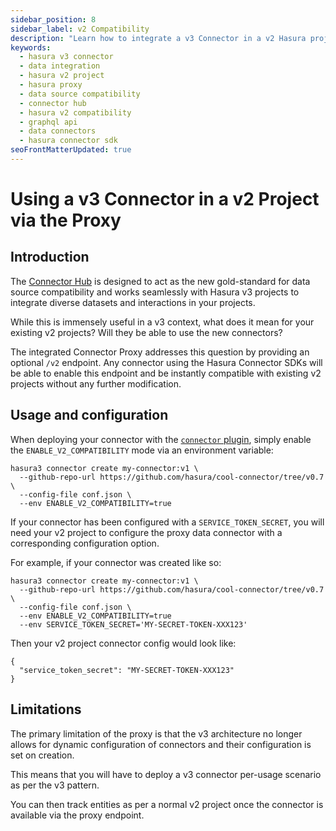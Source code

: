 ```yaml
---
sidebar_position: 8
sidebar_label: v2 Compatibility
description: "Learn how to integrate a v3 Connector in a v2 Hasura project utilizing Hasura Proxy. This guide explores the process, compatibility considerations, configurations, usage and potential limitations for data integration in existing projects with v3 connectors."
keywords:
  - hasura v3 connector
  - data integration
  - hasura v2 project
  - hasura proxy
  - data source compatibility
  - connector hub
  - hasura v2 compatibility
  - graphql api
  - data connectors  
  - hasura connector sdk
seoFrontMatterUpdated: true
---
```


# Using a v3 Connector in a v2 Project via the Proxy

## Introduction

The [Connector Hub](https://hasura.io/connectors) is designed to act as the new gold-standard for data source compatibility
and works seamlessly with Hasura v3 projects to integrate diverse datasets and interactions in your projects.

While this is immensely useful in a v3 context, what does it mean for your existing v2 projects? Will they be able to
use the new connectors?

The integrated Connector Proxy addresses this question by providing an optional `/v2` endpoint. Any connector using the
Hasura Connector SDKs will be able to enable this endpoint and be instantly compatible with existing v2 projects without
any further modification.

## Usage and configuration

When deploying your connector with the [`connector` plugin](/connectors/introduction.mdx#the-connector-cli-plugin),
simply enable the `ENABLE_V2_COMPATIBILITY` mode via an environment variable:

```
hasura3 connector create my-connector:v1 \
  --github-repo-url https://github.com/hasura/cool-connector/tree/v0.7 \
  --config-file conf.json \
  --env ENABLE_V2_COMPATIBILITY=true
```

If your connector has been configured with a `SERVICE_TOKEN_SECRET`, you will need your v2 project to configure the
proxy data connector with a corresponding configuration option.

For example, if your connector was created like so:

```
hasura3 connector create my-connector:v1 \
  --github-repo-url https://github.com/hasura/cool-connector/tree/v0.7 \
  --config-file conf.json \
  --env ENABLE_V2_COMPATIBILITY=true
  --env SERVICE_TOKEN_SECRET='MY-SECRET-TOKEN-XXX123'
```

Then your v2 project connector config would look like:

```
{
  "service_token_secret": "MY-SECRET-TOKEN-XXX123"
}
```

## Limitations

The primary limitation of the proxy is that the v3 architecture no longer allows for dynamic configuration of connectors
and their configuration is set on creation.

This means that you will have to deploy a v3 connector per-usage scenario as per the v3 pattern.

You can then track entities as per a normal v2 project once the connector is available via the proxy endpoint.
